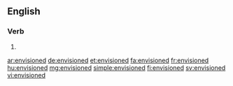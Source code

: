==English==

===Verb===
{{head|en|verb form}}

# {{en-past of|envision}}

[[ar:envisioned]]
[[de:envisioned]]
[[et:envisioned]]
[[fa:envisioned]]
[[fr:envisioned]]
[[hu:envisioned]]
[[mg:envisioned]]
[[simple:envisioned]]
[[fi:envisioned]]
[[sv:envisioned]]
[[vi:envisioned]]